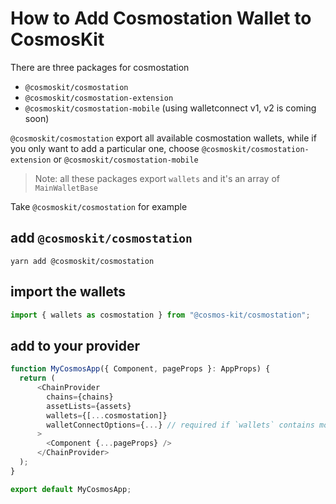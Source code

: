 # How to Add Cosmostation Wallet to CosmosKit

There are three packages for cosmostation

- `@cosmoskit/cosmostation`
- `@cosmoskit/cosmostation-extension`
- `@cosmoskit/cosmostation-mobile` (using walletconnect v1, v2 is coming soon)

`@cosmoskit/cosmostation` export all available cosmostation wallets, while if you only want to add a particular one, choose `@cosmoskit/cosmostation-extension` or `@cosmoskit/cosmostation-mobile`

> Note: all these packages export `wallets` and it's an array of `MainWalletBase`

Take `@cosmoskit/cosmostation` for example

## add `@cosmoskit/cosmostation`

```
yarn add @cosmoskit/cosmostation
```

## import the wallets

```js
import { wallets as cosmostation } from "@cosmos-kit/cosmostation";
```

## add to your provider

```js
function MyCosmosApp({ Component, pageProps }: AppProps) {
  return (
      <ChainProvider
        chains={chains}
        assetLists={assets}
        wallets={[...cosmostation]}
        walletConnectOptions={...} // required if `wallets` contains mobile wallets
      >
        <Component {...pageProps} />
      </ChainProvider>
  );
}

export default MyCosmosApp;
```
